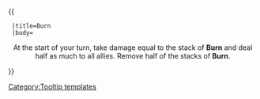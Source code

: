 {{ {{{1|Tooltip hover box}}}
  |title=Burn
  |body=<center> At the start of your turn, take damage equal to the stack of '''Burn''' and deal half as much to all allies. Remove half of the stacks of '''Burn'''.
</center>
}}<noinclude>[[Category:Tooltip templates]]</noinclude>